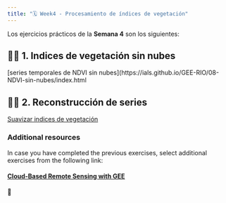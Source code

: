 ```yaml
---
title: "🗓️ Week4 - Procesamiento de índices de vegetación"
---
```


Los ejercicios prácticos de la **Semana 4** son los siguientes:



::: {.callout-important collapse=true}

## 👨‍🏫 1. Indices de vegetación sin nubes

[series temporales de NDVI sin nubes](https://ials.github.io/GEE-RIO/08-NDVI-sin-nubes/index.html

:::

::: {.callout-important collapse=true}

## 👨‍🏫 2. Reconstrucción de series

[Suavizar indices de vegetación](hhttps://ials.github.io/GEE-RIO/09-Suavizar-NDVI/index.html)

:::

:::{.callout-note collapse=true}

### Additional resources

In case you have completed the previous exercises, select additional exercises from the following link:

#### [Cloud-Based Remote Sensing with GEE](https://www.eefabook.org/go-to-the-book.html)

:::

🎥 